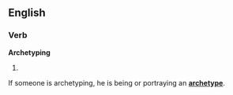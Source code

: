==English==

===Verb===
'''Archetyping'''

# {{present participle of|[[archetype]]}}

If someone is archetyping, he is being or portraying an '''[[archetype]]'''.